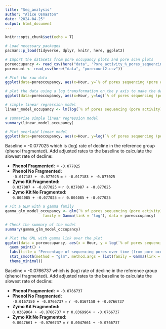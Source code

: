 ```yaml
---
title: "Seq_analysis"
author: "Alice Osmaston"
date: "2024-04-25"
output: html_document
---
```


```r
knitr::opts_chunk$set(echo = T)
```

```r
# Load necessary packages
pacman::p_load(tidyverse, dplyr, knitr, here, ggplot2)

# Import the datasets from pore occupancy plots and pore scan plots
poreoccupancy <- read_csv(here("data", "Pore_activity_%_pores_sequencing.csv"))
porecount <- read_csv(here("data", "porecount2.csv"))
```


```r
# Plot the raw data
ggplot(data=poreoccupancy, aes(x=Hour, y=`% of pores sequencing (pore activity)`, color=Group))+ geom_point() + labs(title= "Percentage of sequencing pores over time (from pore occupancy plot)") + theme_minimal()
```



```r
# plot the data using a log transformation on the y axis to make the data linear
ggplot(data=poreoccupancy, aes(x=Hour, y=log(`% of pores sequencing (pore activity)`),color=Group))+ geom_point() + labs(title= "Percentage of sequencing pores over time (from pore occupancy plot)") + theme_minimal()
```
```r
# simple linear regression model
linear_model_occupancy <- lm(log(`% of pores sequencing (pore activity)`) ~ Hour * Group, data = poreoccupancy)

# summarise simple linear regression model
summary(linear_model_occupancy)

# Plot overlaid linear model
ggplot(data=poreoccupancy, aes(x=Hour, y=log(`% of pores sequencing (pore activity)`),color=Group))+ geom_point() + labs(title= "Percentage of sequencing pores over time (from pore occupancy plot)") + geom_smooth(method = "lm", formula = y ~ x, se = FALSE) + theme_minimal()
```


Baseline = -0.077025 which is (log) rate of decline in the reference group (phenol fragmented).
Add adjusted rates to the baseline to calculate the slowest rate of decline:

- **Phenol Fragmented:**
  = `-0.077025`
- **Phenol No Fragmented:**  
  `-0.017183 + -0.077025` = `r -0.017183 + -0.077025`
- **Zymo Kit Fragmented:**  
  `0.037087 + -0.077025` = `r 0.037087 + -0.077025`
- **Zymo Kit No Fragmented:**  
  `0.004085 + -0.077025` = `r 0.004085 + -0.077025`


```r
# Fit a GLM with a gamma family
gamma_glm_model_occupancy <- glm(`% of pores sequencing (pore activity)` ~ Hour * Group,
                 family = Gamma(link = "log"), data = poreoccupancy)

# Check the summary of the model
summary(gamma_glm_model_occupancy)

# Plot the GML with gamma link over the plot
ggplot(data = poreoccupancy, aes(x = Hour, y = log(`% of pores sequencing (pore activity)`), color = Group)) +
  geom_point() +
  labs(title = "Percentage of sequencing pores over time (from pore occupancy plot)") +
  stat_smooth(method = "glm", method.args = list(family = Gamma(link = "log")), formula = y ~ x, se = FALSE) +
  theme_minimal()

```
Baseline = -0.0766737 which is (log) rate of decline in the reference group (phenol fragmented).
Add adjusted rates to the baseline to calculate the slowest rate of decline:

- **Phenol Fragmented:**
  = `-0.0766737`
- **Phenol No Fragmented:**  
  `-0.0167150 + -0.0766737` = `r -0.0167150 + -0.0766737`
- **Zymo Kit Fragmented:**  
  `0.0369964 + -0.0766737` = `r 0.0369964 + -0.0766737`
- **Zymo Kit No Fragmented:**  
  `0.0047661 + -0.0766737` = `r 0.0047661 + -0.0766737`



```r

```

